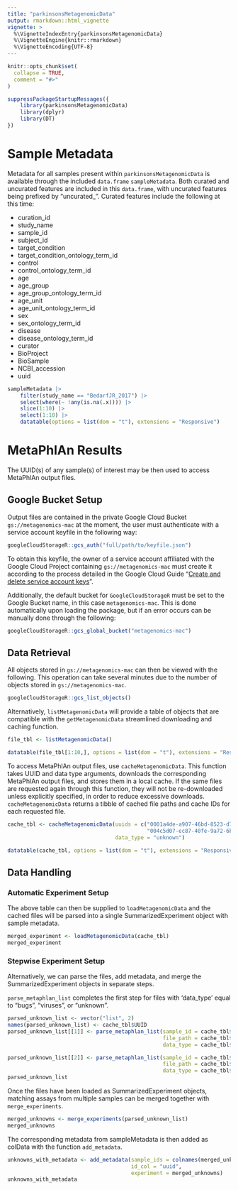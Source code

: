 ```yaml
---
title: "parkinsonsMetagenomicData"
output: rmarkdown::html_vignette
vignette: >
  %\VignetteIndexEntry{parkinsonsMetagenomicData}
  %\VignetteEngine{knitr::rmarkdown}
  %\VignetteEncoding{UTF-8}
---
```


```r
knitr::opts_chunk$set(
  collapse = TRUE,
  comment = "#>"
)
```

```r
suppressPackageStartupMessages({
    library(parkinsonsMetagenomicData)
    library(dplyr)
    library(DT)
})
```

# Sample Metadata

Metadata for all samples present within `parkinsonsMetagenomicData` is available
through the included `data.frame` `sampleMetadata`. Both curated and uncurated
features are included in this `data.frame`, with uncurated features being
prefixed by "uncurated_". Curated features include the following at this time:

 * curation_id
 * study_name
 * sample_id
 * subject_id
 * target_condition
 * target_condition_ontology_term_id
 * control
 * control_ontology_term_id
 * age
 * age_group
 * age_group_ontology_term_id
 * age_unit
 * age_unit_ontology_term_id
 * sex
 * sex_ontology_term_id
 * disease
 * disease_ontology_term_id
 * curator
 * BioProject
 * BioSample
 * NCBI_accession
 * uuid

```r
sampleMetadata |>
    filter(study_name == "BedarfJR_2017") |>
    select(where(~ !any(is.na(.x)))) |>
    slice(1:10) |>
    select(1:10) |>
    datatable(options = list(dom = "t"), extensions = "Responsive")
```

# MetaPhlAn Results

The UUID(s) of any sample(s) of interest may be then used to access MetaPhlAn
output files.

## Google Bucket Setup

Output files are contained in the private Google Cloud Bucket
`gs://metagenomics-mac` at the moment, the user must authenticate with a service
account keyfile in the following way:

```r
googleCloudStorageR::gcs_auth("full/path/to/keyfile.json")
```

To obtain this keyfile, the owner of a service account affiliated with the
Google Cloud Project containing `gs://metagenomics-mac` must create it
according to the process detailed in the Google Cloud Guide
"[Create and delete service account keys](https://cloud.google.com/iam/docs/keys-create-delete)".

Additionally, the default bucket for `GoogleCloudStorageR` must be set to the
Google Bucket name, in this case `metagenomics-mac`. This is done automatically
upon loading the package, but if an error occurs can be manually done through
the following:

```r
googleCloudStorageR::gcs_global_bucket("metagenomics-mac")
```

## Data Retrieval

All objects stored in `gs://metagenomics-mac` can then be viewed with the
following. This operation can take several minutes due to the number of objects
stored in `gs://metagenomics-mac`.

```r
googleCloudStorageR::gcs_list_objects()
```

Alternatively, `listMetagenomicData` will provide a table of objects that are compatible
with the `getMetagenomicData` streamlined downloading and caching function.

```r
file_tbl <- listMetagenomicData()
```

```r
datatable(file_tbl[1:10,], options = list(dom = "t"), extensions = "Responsive")
```

To access MetaPhlAn output files, use `cacheMetagenomicData`. This function
takes UUID and data type arguments, downloads the corresponding MetaPhlAn output
files, and stores them in a local cache. If the same files are requested again
through this function, they will not be re-downloaded unless explicitly
specified, in order to reduce excessive downloads. `cacheMetagenomicData`
returns a tibble of cached file paths and cache IDs for each requested file.

```r
cache_tbl <- cacheMetagenomicData(uuids = c("0001a4de-a907-46bd-8523-d7bfc1cdb544",
                                            "004c5d07-ec87-40fe-9a72-6b23d6ec584e"),
                                  data_type = "unknown")
```

```r
datatable(cache_tbl, options = list(dom = "t"), extensions = "Responsive")
```

## Data Handling

### Automatic Experiment Setup

The above table can then be supplied to `loadMetagenomicData` and the cached
files will be parsed into a single SummarizedExperiment object with sample
metadata.

```r
merged_experiment <- loadMetagenomicData(cache_tbl)
merged_experiment
```

### Stepwise Experiment Setup

Alternatively, we can parse the files, add metadata, and merge the
SummarizedExperiment objects in separate steps.

`parse_metaphlan_list` completes the first step for files with
'data_type' equal to "bugs", "viruses", or "unknown".

```r
parsed_unknown_list <- vector("list", 2)
names(parsed_unknown_list) <- cache_tbl$UUID
parsed_unknown_list[[1]] <- parse_metaphlan_list(sample_id = cache_tbl$UUID[1],
                                                 file_path = cache_tbl$cache_path[1],
                                                 data_type = cache_tbl$data_type[1])

parsed_unknown_list[[2]] <- parse_metaphlan_list(sample_id = cache_tbl$UUID[2],
                                                 file_path = cache_tbl$cache_path[2],
                                                 data_type = cache_tbl$data_type[2])
parsed_unknown_list
```

Once the files have been loaded as SummarizedExperiment objects, matching assays
from multiple samples can be merged together with `merge_experiments`.

```r
merged_unknowns <- merge_experiments(parsed_unknown_list)
merged_unknowns
```

The corresponding metadata from sampleMetadata is then added as colData with
the function `add_metadata`.

```r
unknowns_with_metadata <- add_metadata(sample_ids = colnames(merged_unknowns),
                                       id_col = "uuid",
                                       experiment = merged_unknowns)
unknowns_with_metadata
```
